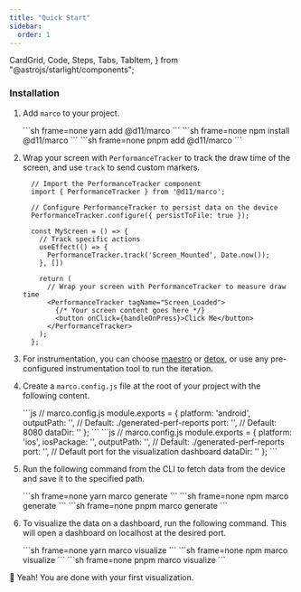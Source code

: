 ```yaml
---
title: "Quick Start"
sidebar:
  order: 1
---
```


  CardGrid,
  Code,
  Steps,
  Tabs,
  TabItem,
} from "@astrojs/starlight/components";

### Installation

<Steps>

1. Add `marco` to your project.

    <Tabs syncKey="package-manager">
      <TabItem label="yarn" icon="seti:yarn">
        ```sh frame=none
        yarn add @d11/marco
        ```
      </TabItem>
      <TabItem label="npm" icon="seti:npm">
        ```sh frame=none
        npm install @d11/marco
        ```
      </TabItem>
      <TabItem label="pnpm" icon="pnpm">
        ```sh frame=none
        pnpm add @d11/marco
        ```
      </TabItem>
    </Tabs>

2. Wrap your screen with `PerformanceTracker` to track the draw time of the screen, and use `track` to send custom markers.

    ```tsx
      // Import the PerformanceTracker component
      import { PerformanceTracker } from '@d11/marco';

      // Configure PerformanceTracker to persist data on the device
      PerformanceTracker.configure({ persistToFile: true });

      const MyScreen = () => {
        // Track specific actions
        useEffect(() => {
          PerformanceTracker.track('Screen_Mounted', Date.now());
        }, [])

        return (
          // Wrap your screen with PerformanceTracker to measure draw time
          <PerformanceTracker tagName="Screen_Loaded">
            {/* Your screen content goes here */}
            <button onClick={handleOnPress}>Click Me</button>
          </PerformanceTracker>
        );
      };
    ```

3. For instrumentation, you can choose [maestro](https://maestro.mobile.dev/platform-support/react-native) or [detox](https://wix.github.io/Detox/), or use any pre-configured instrumentation tool to run the iteration. 

4. Create a `marco.config.js` file at the root of your project with the following content.

    <Tabs syncKey="config">
      <TabItem label="Android" icon="android">
        ```js
        // marco.config.js
        module.exports = {
        platform: 'android', 
        outputPath: '<PATH_TO_STORE_REPORT>',  // Default: ./generated-perf-reports
        port: '<PORT>',                        // Default: 8080
        dataDir: '<DATA_SOURCE_PATH_TO_VISUALIZE>'
        };
        ```
      </TabItem>
      <TabItem label="iOS" icon="apple">
        ```js
        // marco.config.js
        module.exports = {
        platform: 'ios', 
        iosPackage: '<iOSPackageName>',
        outputPath: '<DATA_SOURCE_PATH>',  // Default: ./generated-perf-reports
        port: '<PORT>',                    // Default port for the visualization dashboard
        dataDir: '<DATA_SOURCE_PATH_TO_VISUALIZE>'
        };
        ```
      </TabItem>
    </Tabs>

5. Run the following command from the CLI to fetch data from the device and save it to the specified path. 

      <Tabs syncKey="package-manager">
      <TabItem label="yarn" icon="seti:yarn">
        ```sh frame=none
        yarn marco generate
        ```
      </TabItem>
      <TabItem label="npm" icon="seti:npm">
        ```sh frame=none
        npm marco generate
        ```
      </TabItem>
      <TabItem label="pnpm" icon="pnpm">
        ```sh frame=none
        pnpm marco generate
        ```
      </TabItem>
    </Tabs>

6. To visualize the data on a dashboard, run the following command. This will open a dashboard on localhost at the desired port.

      <Tabs syncKey="package-manager">
      <TabItem label="yarn" icon="seti:yarn">
        ```sh frame=none
        yarn marco visualize
        ```
      </TabItem>
      <TabItem label="npm" icon="seti:npm">
        ```sh frame=none
        npm marco visualize
        ```
      </TabItem>
      <TabItem label="pnpm" icon="pnpm">
        ```sh frame=none
        pnpm marco visualize
        ```
      </TabItem>
    </Tabs>
</Steps>

🎉 Yeah! You are done with your first visualization.
